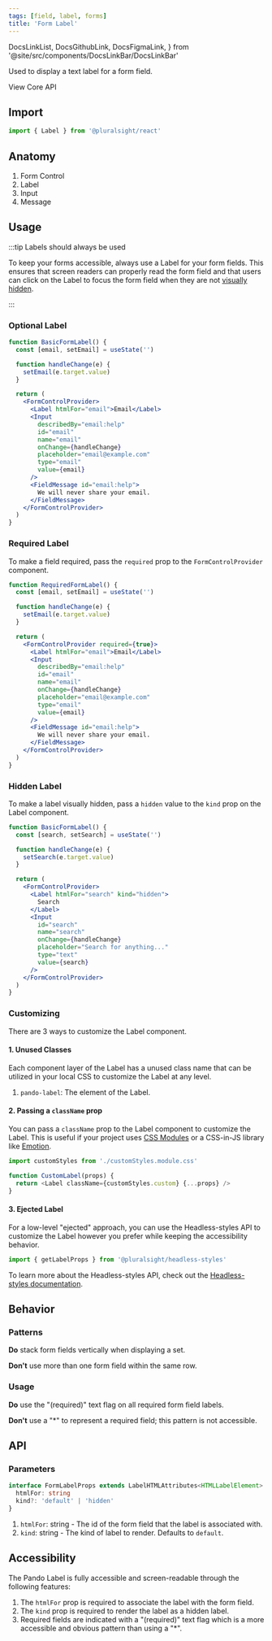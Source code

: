 ```yaml
---
tags: [field, label, forms]
title: 'Form Label'
---
```


  DocsLinkList,
  DocsGithubLink,
  DocsFigmaLink,
} from '@site/src/components/DocsLinkBar/DocsLinkBar'

<p className="size-xxl">Used to display a text label for a form field.</p>

<DocsLinkList>
  <DocsGithubLink href="https://github.com/pluralsight/pando/tree/main/packages/react/src/components/Label.tsx" />
  <DocsGithubLink href="https://github.com/pluralsight/pando/tree/main/packages/headless-styles/src/components/FormLabel/formLabelCSS.ts">
    View Core API
  </DocsGithubLink>
  <DocsFigmaLink href="https://www.figma.com/file/ZmH4XsZS5WnKeo28ylM5x1/Pando-UI-kit-(Web)?node-id=1214%3A50560&t=YLA3FBYLefNvfeuf-0" />
</DocsLinkList>

## Import

```javascript
import { Label } from '@pluralsight/react'
```

## Anatomy

1. Form Control
2. Label
3. Input
4. Message

## Usage

:::tip Labels should always be used

To keep your forms accessible, always use a Label for your form fields. This ensures that screen readers can properly read the form field and that users can click on the Label to focus the form field when they are not [visually hidden](#hidden-label).

:::

### Optional Label

```jsx live
function BasicFormLabel() {
  const [email, setEmail] = useState('')

  function handleChange(e) {
    setEmail(e.target.value)
  }

  return (
    <FormControlProvider>
      <Label htmlFor="email">Email</Label>
      <Input
        describedBy="email:help"
        id="email"
        name="email"
        onChange={handleChange}
        placeholder="email@example.com"
        type="email"
        value={email}
      />
      <FieldMessage id="email:help">
        We will never share your email.
      </FieldMessage>
    </FormControlProvider>
  )
}
```

### Required Label

To make a field required, pass the `required` prop to the `FormControlProvider` component.

```jsx live
function RequiredFormLabel() {
  const [email, setEmail] = useState('')

  function handleChange(e) {
    setEmail(e.target.value)
  }

  return (
    <FormControlProvider required={true}>
      <Label htmlFor="email">Email</Label>
      <Input
        describedBy="email:help"
        id="email"
        name="email"
        onChange={handleChange}
        placeholder="email@example.com"
        type="email"
        value={email}
      />
      <FieldMessage id="email:help">
        We will never share your email.
      </FieldMessage>
    </FormControlProvider>
  )
}
```

### Hidden Label

To make a label visually hidden, pass a `hidden` value to the `kind` prop on the Label component.

```jsx live
function BasicFormLabel() {
  const [search, setSearch] = useState('')

  function handleChange(e) {
    setSearch(e.target.value)
  }

  return (
    <FormControlProvider>
      <Label htmlFor="search" kind="hidden">
        Search
      </Label>
      <Input
        id="search"
        name="search"
        onChange={handleChange}
        placeholder="Search for anything..."
        type="text"
        value={search}
      />
    </FormControlProvider>
  )
}
```

### Customizing

There are 3 ways to customize the Label component.

#### 1. Unused Classes

Each component layer of the Label has a unused class name that can be utilized in your local CSS to customize the Label at any level.

1. `pando-label`: The element of the Label.

#### 2. Passing a `className` prop

You can pass a `className` prop to the Label component to customize the Label. This is useful if your project uses [CSS Modules](https://github.com/css-modules/css-modules) or a CSS-in-JS library like [Emotion](https://emotion.sh/docs/introduction).

```javascript title="Example of using CSS Modules to customize the Label." showLineNumbers
import customStyles from './customStyles.module.css'

function CustomLabel(props) {
  return <Label className={customStyles.custom} {...props} />
}
```

#### 3. Ejected Label

For a low-level "ejected" approach, you can use the Headless-styles API to customize the Label however you prefer while keeping the accessibility behavior.

```javascript showLineNumbers
import { getLabelProps } from '@pluralsight/headless-styles'
```

To learn more about the Headless-styles API, check out the [Headless-styles documentation](https://github.com/pluralsight/pando/blob/main/packages/headless-styles/src/components/Label/labelCSS.ts).

## Behavior

### Patterns

**Do** stack form fields vertically when displaying a set.

**Don't** use more than one form field within the same row.

### Usage

**Do** use the "(required)" text flag on all required form field labels.

**Don't** use a "\*" to represent a required field; this pattern is not accessible.

## API

### Parameters

```typescript
interface FormLabelProps extends LabelHTMLAttributes<HTMLLabelElement> {
  htmlFor: string
  kind?: 'default' | 'hidden'
}
```

1. `htmlFor`: string - The id of the form field that the label is associated with.
2. `kind`: string - The kind of label to render. Defaults to `default`.

## Accessibility

The Pando Label is fully accessible and screen-readable through the following features:

1. The `htmlFor` prop is required to associate the label with the form field.
2. The `kind` prop is required to render the label as a hidden label.
3. Required fields are indicated with a "(required)" text flag which is a more accessible and obvious pattern than using a "\*".
